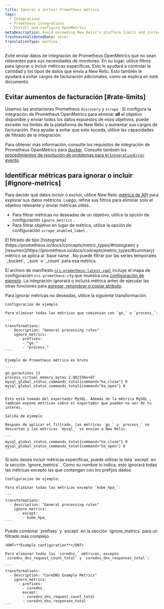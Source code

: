 ```yaml
---
title: Ignorar o incluir Prometheus métrica
tags:
  - Integrations
  - Prometheus integrations
  - Install and configure OpenMetrics
metaDescription: Avoid exceeding New Relic's platform limits and increasing your billing charges by using the Prometheus OpenMetrics integration's filtering capabilities.
freshnessValidatedDate: never
translationType: machine
---
```


Evite enviar datos de integración de Prometheus OpenMetrics que no sean relevantes para sus necesidades de monitoreo. En su lugar, utilice filtros para ignorar o incluir métricas específicas. Esto le ayudará a controlar la cantidad y los tipos de datos que envía a New Relic. Esto también le ayudará a evitar cargos de facturación adicionales, como se explica en este documento.

## Evitar aumentos de facturación [#rate-limits]

Usamos las anotaciones Prometheus `discovery` y `scrape` . Si configura la integración de Prometheus OpenMetrics para eliminar <DNT>**all**</DNT> el objetivo disponible y enviar todos los datos expuestos de esos objetivos, puede exceder los límites de la plataforma de New Relic y aumentar sus cargos de facturación. Para ayudar a evitar que esto suceda, utilice las capacidades de filtrado de la integración.

Para obtener más información, consulte los requisitos de integración de Prometheus OpenMetrics para [docker](/docs/integrations/prometheus-integrations/get-started/monitor-prometheus-new-relic#OpenMetrics). Consulte también los [procedimientos de resolución de problemas para `NrIntegrationError` evento](/docs/integrations/prometheus-integrations/troubleshooting/rate-limit-errors-prometheus-integration).

## Identificar métricas para ignorar o incluir [#ignore-metrics]

Para decidir qué datos incluir o excluir, utilice New Relic [métrica de API](/docs/data-ingest-apis/get-data-new-relic/metric-api/view-query-you-metric-data#explore-metric-data) para explorar sus datos métricos. Luego, refine sus filtros para eliminar solo el objetivo relevante y enviar métricas útiles.

* Para filtrar métricas no deseadas de un objetivo, utilice la opción de configuración `ignore_metrics` .
* Para filtrar objetivo en lugar de métrica, utilice la opción de configuración `scrape_enabled_label` .

<Callout variant="caution">
  El filtrado de tipo [histograma](https://prometheus.io/docs/concepts/metric_types/#histogram) y [resumen](https://prometheus.io/docs/concepts/metric_types/#summary) métrico se aplica al `base name`. No puede filtrar por las series temporales `_bucket`, `_sum` o `_count` para esa métrica.
</Callout>

El archivo de manifiesto [`nri-prometheus-latest.yaml`](https://download.newrelic.com/infrastructure_agent/integrations/kubernetes/nri-prometheus-latest.yaml) incluye el mapa de configuración `nri-prometheus-cfg` que muestra una [configuración de ejemplo](/docs/integrations/prometheus-integrations/configure/configure-prometheus-openmetrics-integration). La integración ignorará o incluirá métrica antes de ejecutar las otras funciones para [agregar, renombrar o copiar atributo](/docs/integrations/prometheus-integrations/view-query-data/add-rename-copy-prometheus-attributes).

<CollapserGroup>
  <Collapser id="example-ignore" title="Filtrar métricas no deseadas (ignorar)">
    Para ignorar métricas no deseadas, utilice la siguiente transformación.

    Configuración de ejemplo

    Para eliminar todas las métricas que comienzan con `go_` o `process_`:

    ```
    transformations:
      - description: "General processing rules"
        ignore_metrics:
          - prefixes:
            - "go_"
            - "process_"
    ```

    Ejemplo de Prometheus métrica en bruto

    ```
    go_goroutines 13
    process_virtual_memory_bytes 2.062336e+07
    mysql_global_status_commands_total{command="ha_close"} 0
    mysql_global_status_commands_total{command="ha_open"} 0
    ```

    Esto está tomado del exportador MySQL. Además de la métrica MySQL , también expone métricas sobre el exportador que pueden no ser de tu interés.

    Salida de ejemplo

    Después de aplicar el filtrado, las métricas `go_` y `process_` se descartan y las métricas `mysql_` se envían a New Relic.

    ```
    mysql_global_status_commands_total{command="ha_close"} 0 
    mysql_global_status_commands_total{command="ha_open"} 0
    ```
  </Collapser>

  <Collapser id="include-metrics" title="Incluir sólo métricas específicas (excepto)">
    Si solo desea incluir métricas específicas, puede utilizar la lista `except` en la sección `ignore_metrics` . Como su nombre lo indica, esto ignorará todas las métricas excepto las que contengan con los prefijos dados.

    Configuración de ejemplo:

    Para eliminar todas las métricas excepto `kube_hpa_`:

    ```
    transformations:
      - description: "General processing rules"
        ignore_metrics:
          - except:
            - kube_hpa_
    ```
  </Collapser>

  <Collapser id="include-exclude" title="Combinación de incluir y excluir (excepto e ignorar)">
    Puede combinar `prefixes` y `except` en la sección `ignore_metrics` para un filtrado más complejo.

    <DNT>**Example configuration**</DNT>

    Para eliminar todas las `coredns_` métricas, excepto `coredns_dns_request_count_total` y `coredns_dns_responses_total`:

    ```
    transformations:
      - description: "CoreDNS Example Metrics"
        ignore_metrics:
          - prefixes:
            - coredns_
            except:
            - coredns_dns_request_count_total
            - coredns_dns_responses_total
    ```
  </Collapser>
</CollapserGroup>